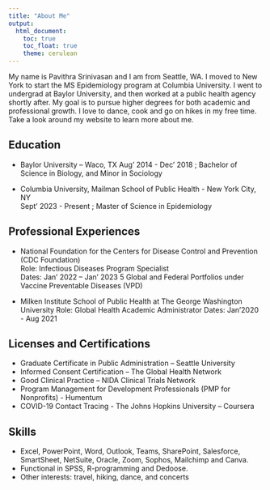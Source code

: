 ```yaml
---
title: "About Me"
output: 
  html_document:
    toc: true
    toc_float: true
    theme: cerulean
---
```


My name is Pavithra Srinivasan and I am from Seattle, WA. I moved to New York to start the MS Epidemiology program at Columbia University. I went to undergrad at Baylor University, and then worked at a public health agency shortly after. My goal is to pursue higher degrees for both academic and professional growth. I love to dance, cook and go on hikes in my free time. Take a look around my website to learn more about me. 

## Education

* Baylor University – Waco, TX 
Aug’ 2014 - Dec’ 2018 ; Bachelor of Science in Biology, and Minor in Sociology 

* Columbia University, Mailman School of Public Health - New York City, NY			       
Sept’ 2023 - Present ; Master of Science in Epidemiology

## Professional Experiences

* National Foundation for the Centers for Disease Control and Prevention (CDC Foundation)		
Role: Infectious Diseases Program Specialist								       
Dates: Jan’ 2022 – Jan’ 2023
5 Global and Federal Portfolios under Vaccine Preventable Diseases (VPD)

* Milken Institute School of Public Health at The George Washington University
Role: Global Health Academic Administrator
Dates: Jan'2020 - Aug 2021

## Licenses and Certifications

* Graduate Certificate in Public Administration – Seattle University 					     	
* Informed Consent Certification – The Global Health Network						
* Good Clinical Practice – NIDA Clinical Trials Network								
* Program Management for Development Professionals (PMP for Nonprofits) - Humentum				
* COVID-19 Contact Tracing - The Johns Hopkins University – Coursera 						

## Skills
* Excel, PowerPoint, Word, Outlook, Teams, SharePoint, Salesforce, SmartSheet, NetSuite, Oracle, Zoom, Sophos, Mailchimp and Canva.
* Functional in SPSS, R-programming and Dedoose. 
* Other interests: travel, hiking, dance, and concerts




